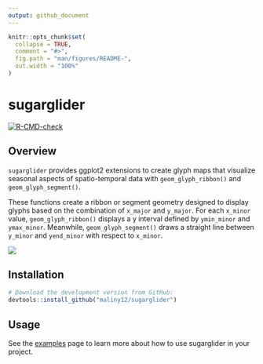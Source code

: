 ```yaml
---
output: github_document
---
```


<!-- README.md is generated from README.Rmd. Please edit that file -->

```r
knitr::opts_chunk$set(
  collapse = TRUE,
  comment = "#>",
  fig.path = "man/figures/README-",
  out.width = "100%"
)
```

# sugarglider

<!-- badges: start -->

[![R-CMD-check](https://github.com/maliny12/sugarglider/actions/workflows/R-CMD-check.yaml/badge.svg)](https://github.com/maliny12/sugarglider/actions/workflows/R-CMD-check.yaml)

<!-- badges: end -->

## Overview

`sugarglider` provides ggplot2 extensions to create glyph maps that visualize seasonal aspects of spatio-temporal data with `geom_glyph_ribbon()` and `geom_glyph_segment()`.

These functions create a ribbon or segment geometry designed to display glyphs based on the combination of `x_major` and `y_major`. For each `x_minor` value, `geom_glyph_ribbon()` displays a y interval defined by `ymin_minor` and `ymax_minor`. Meanwhile, `geom_glyph_segment()` draws a straight line between `y_minor` and `yend_minor` with respect to `x_minor`.

![](man/figures/ribbon-segment-plot.jpeg)

## Installation

``` r
# Download the development version from GitHub:
devtools::install_github("maliny12/sugarglider")
```

## Usage

See the [examples](https://maliny12.github.io/sugarglider/articles/Examples.html) page to learn more about how to use sugarglider in your project.




